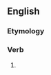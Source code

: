 ==English==

===Etymology===
{{suffix|en|condemn|eth|nocat=1}}

===Verb===
{{head|en|verb form}}

# {{en-archaic third-person singular of|condemn}}